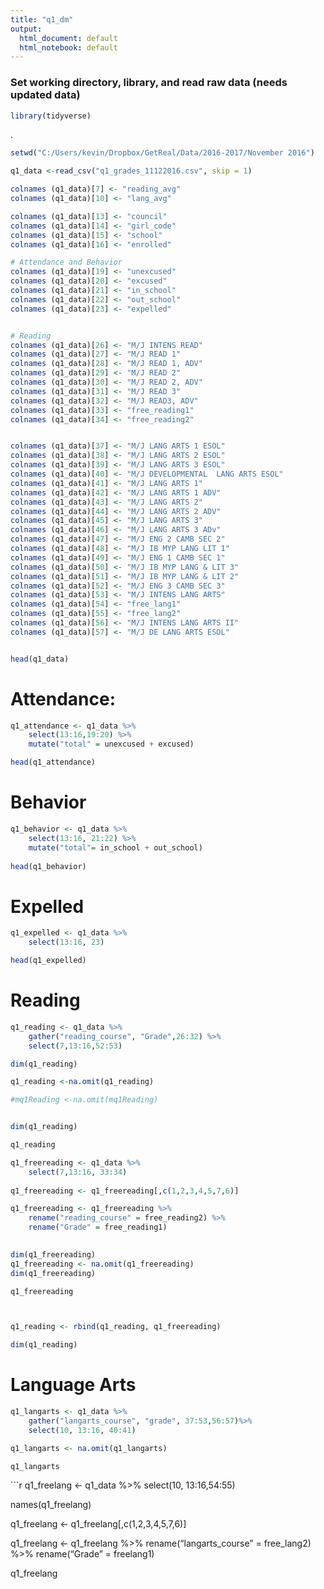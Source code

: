 ```yaml
---
title: "q1_dm"
output:
  html_document: default
  html_notebook: default
---
```


### Set working directory, library, and read raw data (needs updated data)


```r
library(tidyverse)

```
.
```r
setwd("C:/Users/kevin/Dropbox/GetReal/Data/2016-2017/November 2016")

q1_data <-read_csv("q1_grades_11122016.csv", skip = 1)

```

```r

colnames (q1_data)[7] <- "reading_avg"
colnames (q1_data)[10] <- "lang_avg"

colnames (q1_data)[13] <- "council"
colnames (q1_data)[14] <- "girl_code"
colnames (q1_data)[15] <- "school"
colnames (q1_data)[16] <- "enrolled"

# Attendance and Behavior
colnames (q1_data)[19] <- "unexcused"
colnames (q1_data)[20] <- "excused"
colnames (q1_data)[21] <- "in_school"
colnames (q1_data)[22] <- "out_school"
colnames (q1_data)[23] <- "expelled"


# Reading 
colnames (q1_data)[26] <- "M/J INTENS READ"
colnames (q1_data)[27] <- "M/J READ 1"
colnames (q1_data)[28] <- "M/J READ 1, ADV"
colnames (q1_data)[29] <- "M/J READ 2"
colnames (q1_data)[30] <- "M/J READ 2, ADV"
colnames (q1_data)[31] <- "M/J READ 3"
colnames (q1_data)[32] <- "M/J READ3, ADV"
colnames (q1_data)[33] <- "free_reading1"
colnames (q1_data)[34] <- "free_reading2"


colnames (q1_data)[37] <- "M/J LANG ARTS 1 ESOL"
colnames (q1_data)[38] <- "M/J LANG ARTS 2 ESOL"
colnames (q1_data)[39] <- "M/J LANG ARTS 3 ESOL"
colnames (q1_data)[40] <- "M/J DEVELOPMENTAL  LANG ARTS ESOL"
colnames (q1_data)[41] <- "M/J LANG ARTS 1"
colnames (q1_data)[42] <- "M/J LANG ARTS 1 ADV"
colnames (q1_data)[43] <- "M/J LANG ARTS 2"
colnames (q1_data)[44] <- "M/J LANG ARTS 2 ADV"
colnames (q1_data)[45] <- "M/J LANG ARTS 3"
colnames (q1_data)[46] <- "M/J LANG ARTS 3 ADv"
colnames (q1_data)[47] <- "M/J ENG 2 CAMB SEC 2"
colnames (q1_data)[48] <- "M/J IB MYP LANG LIT 1"
colnames (q1_data)[49] <- "M/J ENG 1 CAMB SEC 1"
colnames (q1_data)[50] <- "M/J IB MYP LANG & LIT 3"
colnames (q1_data)[51] <- "M/J IB MYP LANG & LIT 2"
colnames (q1_data)[52] <- "M/J ENG 3 CAMB SEC 3"
colnames (q1_data)[53] <- "M/J INTENS LANG ARTS"
colnames (q1_data)[54] <- "free_lang1"
colnames (q1_data)[55] <- "free_lang2"
colnames (q1_data)[56] <- "M/J INTENS LANG ARTS II"
colnames (q1_data)[57] <- "M/J DE LANG ARTS ESOL"


head(q1_data)

```

# Attendance: 

```r
q1_attendance <- q1_data %>%
    select(13:16,19:20) %>%
    mutate("total" = unexcused + excused)

head(q1_attendance)

```



# Behavior

```r
q1_behavior <- q1_data %>%
    select(13:16, 21:22) %>%
    mutate("total"= in_school + out_school)
    
head(q1_behavior)
```

# Expelled

```r
q1_expelled <- q1_data %>%
    select(13:16, 23)

head(q1_expelled)
```



# Reading



```r
q1_reading <- q1_data %>%
    gather("reading_course", "Grade",26:32) %>%
    select(7,13:16,52:53)

dim(q1_reading)

q1_reading <-na.omit(q1_reading)

#mq1Reading <-na.omit(mq1Reading)


dim(q1_reading)

q1_reading

```



```r
q1_freereading <- q1_data %>%
    select(7,13:16, 33:34)
    
q1_freereading <- q1_freereading[,c(1,2,3,4,5,7,6)]

q1_freereading <- q1_freereading %>%
    rename("reading_course" = free_reading2) %>%
    rename("Grade" = free_reading1)
    

dim(q1_freereading)
q1_freereading <- na.omit(q1_freereading)
dim(q1_freereading)

q1_freereading




```

```r

q1_reading <- rbind(q1_reading, q1_freereading)

dim(q1_reading)

```

# Language Arts

```r
q1_langarts <- q1_data %>% 
    gather("langarts_course", "grade", 37:53,56:57)%>%
    select(10, 13:16, 40:41)

q1_langarts <- na.omit(q1_langarts)

q1_langarts
```

```r
q1_freelang <- q1_data %>%
    select(10, 13:16,54:55)

names(q1_freelang)

q1_freelang <- q1_freelang[,c(1,2,3,4,5,7,6)]

q1_freelang <- q1_freelang %>%
    rename("langarts_course" = free_lang2) %>%
    rename("Grade" = freelang1)


q1_freelang





